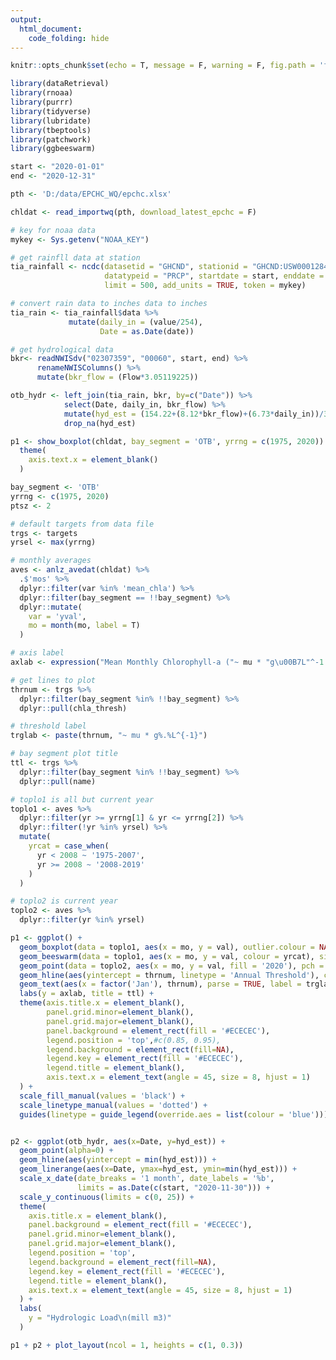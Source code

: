 ```yaml
---
output: 
  html_document:
    code_folding: hide
---
```


```r
knitr::opts_chunk$set(echo = T, message = F, warning = F, fig.path = 'figures/')

library(dataRetrieval)
library(rnoaa)
library(purrr)
library(tidyverse)
library(lubridate)
library(tbeptools)
library(patchwork)
library(ggbeeswarm)

start <- "2020-01-01"
end <- "2020-12-31"

pth <- 'D:/data/EPCHC_WQ/epchc.xlsx'

chldat <- read_importwq(pth, download_latest_epchc = F)

# key for noaa data
mykey <- Sys.getenv("NOAA_KEY")

# get rainfll data at station
tia_rainfall <- ncdc(datasetid = "GHCND", stationid = "GHCND:USW00012842",
                     datatypeid = "PRCP", startdate = start, enddate = end,
                     limit = 500, add_units = TRUE, token = mykey)

# convert rain data to inches data to inches
tia_rain <- tia_rainfall$data %>%
             mutate(daily_in = (value/254),
                    Date = as.Date(date))

# get hydrological data
bkr<- readNWISdv("02307359", "00060", start, end) %>%
      renameNWISColumns() %>%
      mutate(bkr_flow = (Flow*3.05119225))

otb_hydr <- left_join(tia_rain, bkr, by=c("Date")) %>%
            select(Date, daily_in, bkr_flow) %>%
            mutate(hyd_est = (154.22+(8.12*bkr_flow)+(6.73*daily_in))/365) %>% 
            drop_na(hyd_est)
```


```r

p1 <- show_boxplot(chldat, bay_segment = 'OTB', yrrng = c(1975, 2020)) +
  theme(
    axis.text.x = element_blank()
  )

bay_segment <- 'OTB'
yrrng <- c(1975, 2020)
ptsz <- 2

# default targets from data file
trgs <- targets
yrsel <- max(yrrng)

# monthly averages
aves <- anlz_avedat(chldat) %>%
  .$'mos' %>%
  dplyr::filter(var %in% 'mean_chla') %>%
  dplyr::filter(bay_segment == !!bay_segment) %>%
  dplyr::mutate(
    var = 'yval',
    mo = month(mo, label = T)
  )

# axis label
axlab <- expression("Mean Monthly Chlorophyll-a ("~ mu * "g\u00B7L"^-1 *")")

# get lines to plot
thrnum <- trgs %>%
  dplyr::filter(bay_segment %in% !!bay_segment) %>%
  dplyr::pull(chla_thresh)

# threshold label
trglab <- paste(thrnum, "~ mu * g%.%L^{-1}")

# bay segment plot title
ttl <- trgs %>%
  dplyr::filter(bay_segment %in% !!bay_segment) %>%
  dplyr::pull(name)

# toplo1 is all but current year
toplo1 <- aves %>%
  dplyr::filter(yr >= yrrng[1] & yr <= yrrng[2]) %>%
  dplyr::filter(!yr %in% yrsel) %>% 
  mutate(
    yrcat = case_when(
      yr < 2008 ~ '1975-2007', 
      yr >= 2008 ~ '2008-2019'
    )
  )

# toplo2 is current year
toplo2 <- aves %>%
  dplyr::filter(yr %in% yrsel)

p1 <- ggplot() +
  geom_boxplot(data = toplo1, aes(x = mo, y = val), outlier.colour = NA) +
  geom_beeswarm(data = toplo1, aes(x = mo, y = val, colour = yrcat), size = ptsz, alpha = 0.6) +
  geom_point(data = toplo2, aes(x = mo, y = val, fill = '2020'), pch = 21, color = 'black', size = 4, alpha = 0.7) +
  geom_hline(aes(yintercept = thrnum, linetype = 'Annual Threshold'), colour = 'blue') +
  geom_text(aes(x = factor('Jan'), thrnum), parse = TRUE, label = trglab, hjust = 0.2, vjust = -0.2, colour = 'blue') +
  labs(y = axlab, title = ttl) +
  theme(axis.title.x = element_blank(),
        panel.grid.minor=element_blank(),
        panel.grid.major=element_blank(),
        panel.background = element_rect(fill = '#ECECEC'),
        legend.position = 'top',#c(0.85, 0.95),
        legend.background = element_rect(fill=NA),
        legend.key = element_rect(fill = '#ECECEC'),
        legend.title = element_blank(),
        axis.text.x = element_text(angle = 45, size = 8, hjust = 1)
  ) +
  scale_fill_manual(values = 'black') + 
  scale_linetype_manual(values = 'dotted') +
  guides(linetype = guide_legend(override.aes = list(colour = 'blue')))


p2 <- ggplot(otb_hydr, aes(x=Date, y=hyd_est)) +
  geom_point(alpha=0) +
  geom_hline(aes(yintercept = min(hyd_est))) +
  geom_linerange(aes(x=Date, ymax=hyd_est, ymin=min(hyd_est))) +
  scale_x_date(date_breaks = '1 month', date_labels = '%b', 
               limits = as.Date(c(start, "2020-11-30"))) +
  scale_y_continuous(limits = c(0, 25)) +
  theme(
    axis.title.x = element_blank(),
    panel.background = element_rect(fill = '#ECECEC'),
    panel.grid.minor=element_blank(),
    panel.grid.major=element_blank(),
    legend.position = 'top',
    legend.background = element_rect(fill=NA),
    legend.key = element_rect(fill = '#ECECEC'),
    legend.title = element_blank(),
    axis.text.x = element_text(angle = 45, size = 8, hjust = 1)
  ) +
  labs(
    y = "Hydrologic Load\n(mill m3)"
  )

p1 + p2 + plot_layout(ncol = 1, heights = c(1, 0.3))
```
